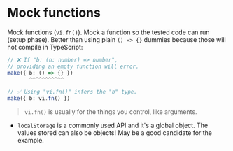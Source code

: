 # Mock functions

Mock functions (`vi.fn()`). Mock a function so the tested code can run (setup phase). Better than using plain `() => {}` dummies because those will not compile in TypeScript:

```ts
// ❌ If "b: (n: number) => number",
// providing an empty function will error.
make({ b: () => {} })
       ^^^^^^^^^^^

// ✅ Using "vi.fn()" infers the "b" type.
make({ b: vi.fn() })
```

> `vi.fn()` is usually for the things you control, like arguments.

- `localStorage` is a commonly used API and it's a global object. The values stored can also be objects! May be a good candidate for the example.

